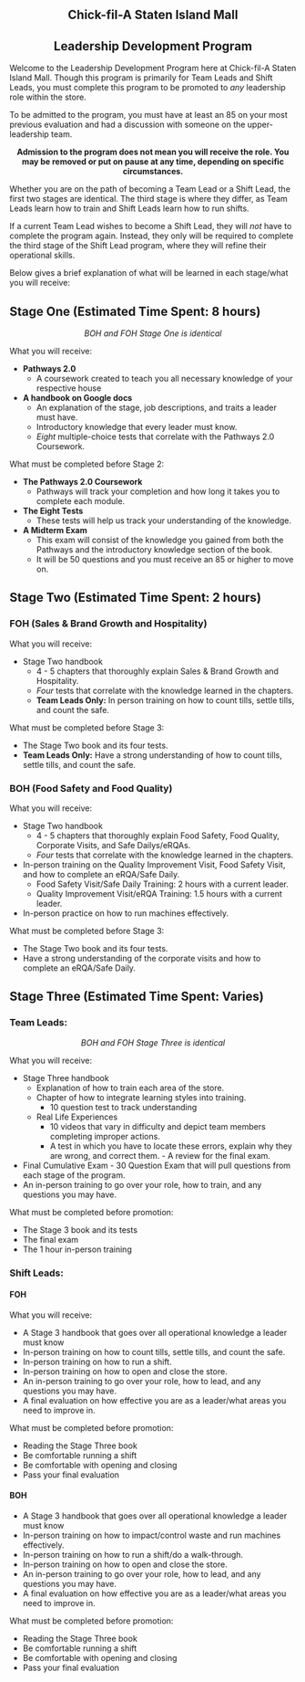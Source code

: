 <div style="text-align: center;">
# Chick-fil-A Staten Island Mall 
</div>
<div style="text-align: center;">
## Leadership Development Program
</div>

Welcome to the Leadership Development Program here at Chick-fil-A Staten Island Mall. Though this program is primarily for Team Leads and Shift Leads, you must complete this program to be promoted to *any* leadership role within the store. 

To be admitted to the program, you must have at least an 85 on your most previous evaluation and had a discussion with someone on the upper-leadership team. 

<div style="text-align: center;">
**Admission to the program does not mean you will receive the role. You may be removed or put on pause at any time, depending on specific circumstances.** 
</div> 

Whether you are on the path of becoming a Team Lead or a Shift Lead, the first two stages are identical. The third stage is where they differ, as Team Leads learn how to train and Shift Leads learn how to run shifts. 

If a current Team Lead wishes to become a Shift Lead, they will *not* have to complete the program again. Instead, they only will be required to complete the third stage of the Shift Lead program, where they will refine their operational skills. 

Below gives a brief explanation of what will be learned in each stage/what you will receive: 


## Stage One (Estimated Time Spent: 8 hours)

<div style="text-align: center;">
*BOH and FOH Stage One is identical*
</div>

What you will receive: 

- **Pathways 2.0**
     - A coursework created to teach you all necessary knowledge of your respective house 
- **A handbook on Google docs** 
     - An explanation of the stage, job descriptions, and traits a leader must have. 
     - Introductory knowledge that every leader must know. 
     - *Eight* multiple-choice tests that correlate with the Pathways 2.0 Coursework. 

What must be completed before Stage 2:


- **The Pathways 2.0 Coursework** 
     - Pathways will track your completion and how long it takes you to complete each module. 
- **The Eight Tests** 
     - These tests will help us track your understanding of the knowledge. 
- **A Midterm Exam**
     - This exam will consist of the knowledge you gained from both the Pathways and the introductory knowledge section of the book. 
     - It will be 50 questions and you must receive an 85 or higher to move on.
     
## Stage Two (Estimated Time Spent: 2 hours)

### FOH (Sales & Brand Growth and Hospitality)

What you will receive: 

- Stage Two handbook 
     - 4 - 5 chapters that thoroughly explain Sales & Brand Growth and Hospitality.
     - *Four* tests that correlate with the knowledge learned in the chapters.
     - **Team Leads Only:** In person training on how to count tills, settle tills, and count the safe.


What must be completed before Stage 3:

- The Stage Two book and its four tests. 
- **Team Leads Only:** Have a strong understanding of how to count tills, settle tills, and count the safe. 


### BOH (Food Safety and Food Quality)

What you will receive: 

- Stage Two handbook 
     - 4 - 5 chapters that thoroughly explain Food Safety, Food Quality, Corporate Visits, and Safe Dailys/eRQAs. 
     - *Four* tests that correlate with the knowledge learned in the chapters.
- In-person training on the Quality Improvement Visit, Food Safety Visit, and how to complete an eRQA/Safe Daily. 
     - Food Safety Visit/Safe Daily Training: 2 hours with a current leader. 
     - Quality Improvement Visit/eRQA Training: 1.5 hours with a current leader.
- In-person practice on how to run machines effectively. 

What must be completed before Stage 3:

- The Stage Two book and its four tests. 
- Have a strong understanding of the corporate visits and how to complete an eRQA/Safe Daily. 


## Stage Three (Estimated Time Spent: Varies)

### **Team Leads:**

<div style="text-align: center;">
*BOH and FOH Stage Three is identical*
</div>


What you will receive: 

- Stage Three handbook
     - Explanation of how to train each area of the store. 
     - Chapter of how to integrate learning styles into training. 
          - 10 question test to track understanding 
     - Real Life Experiences 
          - 10 videos that vary in difficulty and depict team members completing improper actions. 
          - A test in which you have to locate these errors, explain why they are wrong, and correct them. 
      - A review for the final exam. 
- Final Cumulative Exam
      - 30 Question Exam that will pull questions from each stage of the program. 
- An in-person training to go over your role, how to train, and any questions you may have. 


What must be completed before promotion:

- The Stage 3 book and its tests
- The final exam
- The 1 hour in-person training 

### **Shift Leads:** 

#### FOH 

What you will receive: 

- A Stage 3 handbook that goes over all operational knowledge a leader must know
- In-person training on how to count tills, settle tills, and count the safe. 
- In-person training on how to run a shift. 
- In-person training on how to open and close the store. 
- An in-person training to go over your role, how to lead, and any questions you may have. 
- A final evaluation on how effective you are as a leader/what areas you need to improve in. 

What must be completed before promotion:

- Reading the Stage Three book 
- Be comfortable running a shift
- Be comfortable with opening and closing
- Pass your final evaluation 


#### BOH
- A Stage 3 handbook that goes over all operational knowledge a leader must know
- In-person training on how to impact/control waste and run machines effectively. 
- In-person training on how to run a shift/do a walk-through. 
- In-person training on how to open and close the store. 
- An in-person training to go over your role, how to lead, and any questions you may have. 
- A final evaluation on how effective you are as a leader/what areas you need to improve in. 

What must be completed before promotion:

- Reading the Stage Three book 
- Be comfortable running a shift
- Be comfortable with opening and closing
- Pass your final evaluation 
  


